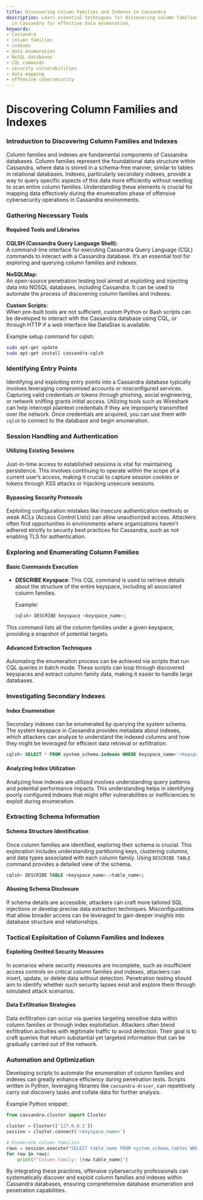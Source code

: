 ```yaml
---
title: Discovering Column Families and Indexes in Cassandra
description: Learn essential techniques for discovering column families and indexes
  in Cassandra for effective data enumeration.
keywords:
- Cassandra
- column families
- indexes
- data enumeration
- NoSQL databases
- CQL commands
- security vulnerabilities
- data mapping
- offensive cybersecurity
---
```


# Discovering Column Families and Indexes

### Introduction to Discovering Column Families and Indexes

Column families and indexes are fundamental components of Cassandra databases. Column families represent the foundational data structure within Cassandra, where data is stored in a schema-free manner, similar to tables in relational databases. Indexes, particularly secondary indexes, provide a way to query specific aspects of this data more efficiently without needing to scan entire column families. Understanding these elements is crucial for mapping data effectively during the enumeration phase of offensive cybersecurity operations in Cassandra environments.

### Gathering Necessary Tools

#### Required Tools and Libraries

**CQLSH (Cassandra Query Language Shell):**  
A command-line interface for executing Cassandra Query Language (CQL) commands to interact with a Cassandra database. It’s an essential tool for exploring and querying column families and indexes.

**NoSQLMap:**  
An open-source penetration testing tool aimed at exploiting and injecting data into NOSQL databases, including Cassandra. It can be used to automate the process of discovering column families and indexes.

**Custom Scripts:**  
When pre-built tools are not sufficient, custom Python or Bash scripts can be developed to interact with the Cassandra database using CQL, or through HTTP if a web interface like DataStax is available.

Example setup command for cqlsh:
```bash
sudo apt-get update
sudo apt-get install cassandra-cqlsh
```

### Identifying Entry Points

Identifying and exploiting entry points into a Cassandra database typically involves leveraging compromised accounts or misconfigured services. Capturing valid credentials or tokens through phishing, social engineering, or network sniffing grants initial access. Utilizing tools such as Wireshark can help intercept plaintext credentials if they are improperly transmitted over the network. Once credentials are acquired, you can use them with `cqlsh` to connect to the database and begin enumeration.

### Session Handling and Authentication

#### Utilizing Existing Sessions

Just-in-time access to established sessions is vital for maintaining persistence. This involves continuing to operate within the scope of a current user’s access, making it crucial to capture session cookies or tokens through XSS attacks or hijacking unsecure sessions.

#### Bypassing Security Protocols

Exploiting configuration mistakes like insecure authentication methods or weak ACLs (Access Control Lists) can allow unauthorized access. Attackers often find opportunities in environments where organizations haven't adhered strictly to security best practices for Cassandra, such as not enabling TLS for authentication.

### Exploring and Enumerating Column Families

#### Basic Commands Execution

- **DESCRIBE Keyspace**: This CQL command is used to retrieve details about the structure of the entire keyspace, including all associated column families.
  
  Example:
  ```sql
  cqlsh> DESCRIBE keyspace <keyspace_name>;
  ```

This command lists all the column families under a given keyspace, providing a snapshot of potential targets.

#### Advanced Extraction Techniques

Automating the enumeration process can be achieved via scripts that run CQL queries in batch mode. These scripts can loop through discovered keyspaces and extract column family data, making it easier to handle large databases.

### Investigating Secondary Indexes

#### Index Enumeration

Secondary indexes can be enumerated by querying the system schema. The system keyspace in Cassandra provides metadata about indexes, which attackers can analyze to understand the indexed columns and how they might be leveraged for efficient data retrieval or exfiltration.

```sql
cqlsh> SELECT * FROM system_schema.indexes WHERE keyspace_name='<keyspace_name>';
```

#### Analyzing Index Utilization

Analyzing how indexes are utilized involves understanding query patterns and potential performance impacts. This understanding helps in identifying poorly configured indexes that might offer vulnerabilities or inefficiencies to exploit during enumeration.

### Extracting Schema Information

#### Schema Structure Identification

Once column families are identified, exploring their schema is crucial. This exploration includes understanding partitioning keys, clustering columns, and data types associated with each column family. Using `DESCRIBE TABLE` command provides a detailed view of the schema.

```sql
cqlsh> DESCRIBE TABLE <keyspace_name>.<table_name>;
```

#### Abusing Schema Disclosure

If schema details are accessible, attackers can craft more tailored SQL injections or develop precise data extraction techniques. Misconfigurations that allow broader access can be leveraged to gain deeper insights into database structure and relationships.

### Tactical Exploitation of Column Families and Indexes

#### Exploiting Omitted Security Measures

In scenarios where security measures are incomplete, such as insufficient access controls on critical column families and indexes, attackers can insert, update, or delete data without detection. Penetration testing should aim to identify whether such security lapses exist and explore them through simulated attack scenarios.

#### Data Exfiltration Strategies

Data exfiltration can occur via queries targeting sensitive data within column families or through index exploitation. Attackers often blend exfiltration activities with legitimate traffic to avoid detection. Their goal is to craft queries that return substantial yet targeted information that can be gradually carried out of the network.

### Automation and Optimization

Developing scripts to automate the enumeration of column families and indexes can greatly enhance efficiency during penetration tests. Scripts written in Python, leveraging libraries like `cassandra-driver`, can repetitively carry out discovery tasks and collate data for further analysis.

Example Python snippet:
```python
from cassandra.cluster import Cluster

cluster = Cluster(['127.0.0.1'])
session = cluster.connect('<keyspace_name>')

# Enumerate column families
rows = session.execute("SELECT table_name FROM system_schema.tables WHERE keyspace_name='<keyspace_name>'")
for row in rows:
    print(f"Column Family: {row.table_name}")
```

By integrating these practices, offensive cybersecurity professionals can systematically discover and exploit column families and indexes within Cassandra databases, ensuring comprehensive database enumeration and penetration capabilities.